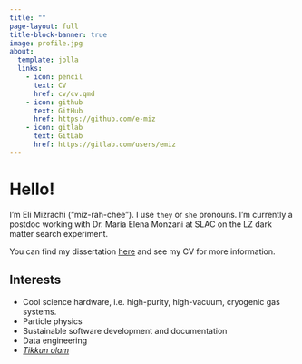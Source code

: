 ```yaml
---
title: ""
page-layout: full
title-block-banner: true
image: profile.jpg
about:
  template: jolla
  links:
    - icon: pencil
      text: CV
      href: cv/cv.qmd
    - icon: github
      text: GitHub
      href: https://github.com/e-miz
    - icon: gitlab
      text: GitLab
      href: https://gitlab.com/users/emiz
---
```


# Hello!

I'm Eli Mizrachi ("miz-rah-chee"). I use `they` or `she` pronouns. I'm currently a postdoc working with Dr. Maria Elena Monzani at SLAC on the LZ dark matter search experiment. 

You can find my dissertation [here](https://emiz.gitlab.io/thesis_public/) and see my CV for more information.

## Interests

* Cool science hardware, i.e. high-purity, high-vacuum, cryogenic gas systems.
* Particle physics
* Sustainable software development and documentation
* Data engineering
* [*Tikkun olam*](https://en.wikipedia.org/wiki/Tikkun_olam)
